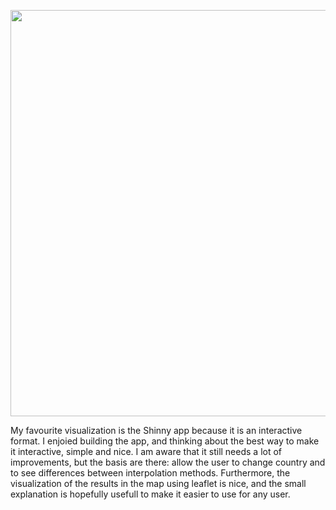 
<a href="https://tubau001.shinyapps.io/real-time-temperature">
<img id="temp" src="images/TemperatureFr.png" width="650px"></a>

My favourite visualization is the Shinny app because it is an interactive format. I enjoied building the app, and thinking about the best way to make it interactive, simple and nice. I am aware that it still needs a lot of improvements, but the basis are there: allow the user to change country and to see differences between interpolation methods. Furthermore, the visualization of the results in the map using leaflet is nice, and the small explanation is hopefully usefull to make it easier to use for any user.